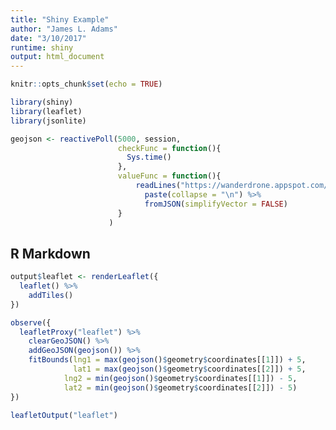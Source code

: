 ```yaml
---
title: "Shiny Example"
author: "James L. Adams"
date: "3/10/2017"
runtime: shiny
output: html_document
---
```



```r
knitr::opts_chunk$set(echo = TRUE)

library(shiny)
library(leaflet)
library(jsonlite)

geojson <- reactivePoll(5000, session,
                        checkFunc = function(){
                          Sys.time()
                        },
                        valueFunc = function(){
                            readLines("https://wanderdrone.appspot.com/", warn = FALSE) %>%
                              paste(collapse = "\n") %>%
                              fromJSON(simplifyVector = FALSE)
                        }
                      )
```

## R Markdown


```r

output$leaflet <- renderLeaflet({
  leaflet() %>%
    addTiles()
})

observe({
  leafletProxy("leaflet") %>%
    clearGeoJSON() %>%
    addGeoJSON(geojson()) %>%
    fitBounds(lng1 = max(geojson()$geometry$coordinates[[1]]) + 5,
              lat1 = max(geojson()$geometry$coordinates[[2]]) + 5,
            lng2 = min(geojson()$geometry$coordinates[[1]]) - 5,
            lat2 = min(geojson()$geometry$coordinates[[2]]) - 5)
})

leafletOutput("leaflet")

```

